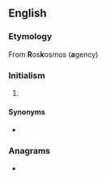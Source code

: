 ==English==

===Etymology===
From '''R'''os'''k'''osmos ('''a'''gency)

===Initialism===
{{rfc-header|Initialism}}
{{en-initialism}}

# {{lb|en|space flight|Russia}} {{initialism of|w:Russian Federal Space Agency|Russian Federal Space Agency|lang=en}}

====Synonyms====
* {{l|en|FKA}}

===Anagrams===
* {{anagrams|en|a=akr|AKR|Ark|Ark.|KAR|RAK|ark|kar|kra}}